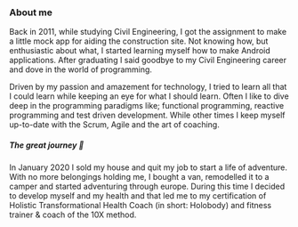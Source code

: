 ### About me
Back in 2011, while studying Civil Engineering, I got the assignment to make a little mock app for
aiding the construction site. Not knowing how, but enthusiastic about what, I started learning
myself how to make Android applications. After graduating I said goodbye to my Civil Engineering
career and dove in the world of programming.

Driven by my passion and amazement for technology, I tried to learn all that I could learn while keeping an eye for what I should learn.
Often I like to dive deep in the programming paradigms like; functional programming, reactive programming and test driven development.
While other times I keep myself up-to-date with the Scrum, Agile  and the art of coaching.

##### The great journey 🚚
In January 2020 I sold my house and quit my job to start a life of adventure. With no more
belongings holding me, I bought a van, remodelled it to a camper and started adventuring through europe.
During this time I decided to develop myself and my health and that led me to my certification of
Holistic Transformational Health Coach (in short: Holobody) and fitness trainer & coach of the 10X method.